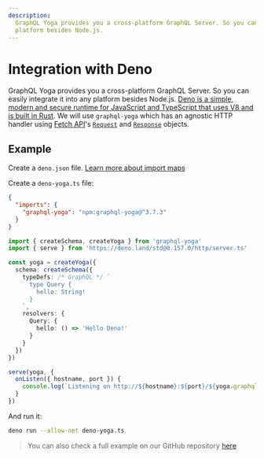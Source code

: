 ```yaml
---
description:
  GraphQL Yoga provides you a cross-platform GraphQL Server. So you can easily integrate it into any
  platform besides Node.js.
---
```


# Integration with Deno

GraphQL Yoga provides you a cross-platform GraphQL Server. So you can easily integrate it into any
platform besides Node.js.
[Deno is a simple, modern and secure runtime for JavaScript and TypeScript that uses V8 and is built in Rust](https://deno.land/).
We will use `graphql-yoga` which has an agnostic HTTP handler using
[Fetch API](https://developer.mozilla.org/en-US/docs/Web/API/Fetch_API/Using_Fetch)'s
[`Request`](https://developer.mozilla.org/en-US/docs/Web/API/Request) and
[`Response`](https://developer.mozilla.org/en-US/docs/Web/API/Response) objects.

## Example

Create a `deno.json` file.
[Learn more about import maps](https://deno.land/manual/basics/import_maps)

Create a `deno-yoga.ts` file:

```json filename="deno.json" {3}
{
  "imports": {
    "graphql-yoga": "npm:graphql-yoga@^3.7.3"
  }
}
```

```ts filename="deno-yoga.ts"
import { createSchema, createYoga } from 'graphql-yoga'
import { serve } from 'https://deno.land/std@0.157.0/http/server.ts'

const yoga = createYoga({
  schema: createSchema({
    typeDefs: /* GraphQL */ `
      type Query {
        hello: String!
      }
    `,
    resolvers: {
      Query: {
        hello: () => 'Hello Deno!'
      }
    }
  })
})

serve(yoga, {
  onListen({ hostname, port }) {
    console.log(`Listening on http://${hostname}:${port}/${yoga.graphqlEndpoint}`)
  }
})
```

And run it:

```bash
deno run --allow-net deno-yoga.ts
```

> You can also check a full example on our GitHub repository
> [here](https://github.com/dotansimha/graphql-yoga/tree/main/examples/deno)
